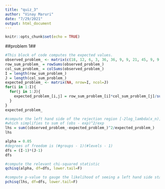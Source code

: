 ```yaml
---
title: "quiz_3"
author: "Vinay Maruri"
date: "7/29/2021"
output: html_document
---
```


```r
knitr::opts_chunk$set(echo = TRUE)
```

##problem 1##
```r
#This block of code computes the expected values.
observed_problem_ <- matrix(c(18, 12, 6, 3, 36, 36, 9, 9, 21, 45, 9, 9, 9, 36, 3, 6, 6, 21, 3, 3), ncol=5)
row_sum_problem_ = rowSums(observed_problem_)
col_sum_problem_ = colSums(observed_problem_)
I = length(row_sum_problem_)
J = length(col_sum_problem_)
expected_problem_ <- matrix(NA, nrow=I, ncol=J)
for(i in 1:I){
  for(j in 1:J){
    expected_problem_[i,j] = row_sum_problem_[i]*col_sum_problem_[j]/sum(row_sum_problem_)
  }
}
expected_problem_
```

```r
#compute the left hand side of the rejection region [-2log_lambda(x_n)]
#which simplifies to sum of (obs - exp)^2/exp
lhs = sum((observed_problem_-expected_problem_)^2/expected_problem_)
lhs
```

```r
alpha = 0.05
#degrees of freedom is (#groups - 1)(#levels - 1)
dfs = (I-1)*(J-1)
dfs
```


```r
#compute the relevant chi-squared statistic
qchisq(alpha, df=dfs, lower.tail=F)
```



```r
#compute p-value to gauge the likelihood of seeing a left hand side statistic [likelihood ratio] as extreme or more extreme.
pchisq(lhs, df=dfs, lower.tail=F)
```


